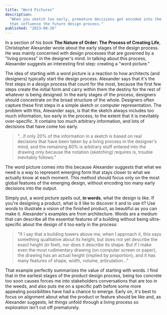 ```yaml
---
title: "Word Pictures"
description:
  "When you sketch too early, premature decisions get encoded into the sketch
  that influence the future design process."
published: "2023-08-26"
---
```


In a section of his book **The Nature of Order: The Process of Creating Life**,
Christopher Alexander wrote about the early stages of the design process. He was
mainly concerned with design processes that are governed by a "living process"
in the designer's mind. In talking about this process, Alexander suggests an
interesting first step: creating a "word picture."

The idea of starting with a word picture is a reaction to how architects (and
designers) typically start the design process. Alexander says that it's the
first steps in a design process that count for the most, because the first few
steps create the initial form and carry within them the destiny for the rest of
whatever is being designed. In the early stages of the process, designers should
concentrate on the broad structure of the whole. Designers often capture these
first steps in a simple sketch or computer representation. The problem with
this, Alexander says, is that the sketch always includes too much information,
too early in the process, to the extent that it is inevitably over-specific. It
contains too much arbitrary information, and lots of decisions that have come
too early.

> "...if only 20% of the information in a sketch is based on real decisions that
> have been taken by a living process in the designer's mind, and the remaining
> 80% is arbitrary stuff entered into the drawing only because the notation
> (sketching) requires is, trouble inevitably follows."

The word picture comes into this because Alexander suggests that what we need is
a way to represent emerging form that stays closer to what we actually know at
each moment. This method should focus only on the most global features of the
emerging design, without encoding too many early decisions into the output.

Simply put, a word picture spells out, **in words**, what the design is like. If
you're designing a product, what is it like to discover it and to use it? Use
words to illustrate a vision of the finished product, as beautiful as you can
make it. Alexander's examples are from architecture. Words are a medium that can
describe all the essential features of a building without being ultra-specific
about the design of it too early in the process:

> "If I say that a building towers above me, when I approach it, this says
> something qualitative about its height, but does not yet describe the exact
> height (in feet), nor does it describe its shape. But if I make even the most
> rudimentary drawing (on computer screen or paper), the drawing has an actual
> height (implied by proportion), and it has many features of shape, width,
> volume, articulation..."

That example perfectly summarizes the value of starting with words. I find that
in the earliest stages of the product design process, being too concrete too
soon causes forces me into stakeholders conversations that are too in the weeds,
and also puts me on a specific path before some more appealing possibilities
have had a chance to emerge. Early on, it's best to focus on alignment about
what the product or feature should be like and, as Alexander suggests, let
things unfold through a living process so exploration isn't cut off prematurely.
